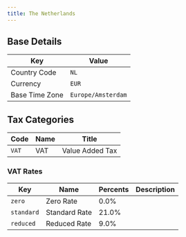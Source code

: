 ```yaml
---
title: The Netherlands
---
```


## Base Details

| Key | Value |
| --- | ----- |
| Country Code | <code>NL</code> |
| Currency | <code>EUR</code> |
| Base Time Zone | <code>Europe/Amsterdam</code> |

## Tax Categories

| Code | Name | Title |
| ---- | ---- | ----- |
| <code>VAT</code> | VAT | Value Added Tax |

### VAT Rates

| Key | Name | Percents | Description |
| --- | ---- | -------- | ----------- |
| <code>zero</code> | Zero Rate | 0.0% |  |
| <code>standard</code> | Standard Rate | 21.0% |  |
| <code>reduced</code> | Reduced Rate | 9.0% |  |